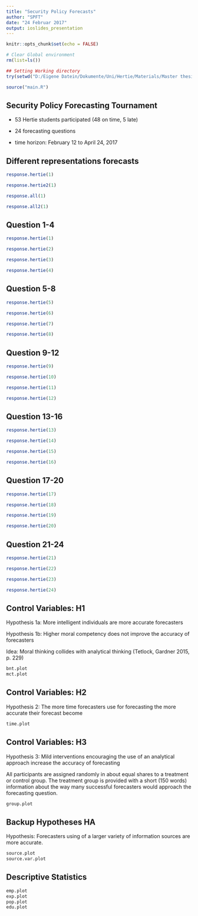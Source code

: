 ```yaml
---
title: "Security Policy Forecasts"
author: "SPFT"
date: "24 Februar 2017"
output: ioslides_presentation
---
```


```r
knitr::opts_chunk$set(echo = FALSE)

# Clear Global environment
rm(list=ls())

## Setting Working directory
try(setwd("D:/Eigene Datein/Dokumente/Uni/Hertie/Materials/Master thesis/SecurityPolicyForecastingTournament"), silent = TRUE)

source("main.R")
```

## Security Policy Forecasting Tournament

- 53 Hertie students participated
(48 on time, 5 late)

- 24 forecasting questions 

- time horizon: February 12 to April 24, 2017


## Different representations forecasts
```r
response.hertie(1)

response.hertie2(1)
```

```r
response.all(1)

response.all2(1)
```

## Question 1-4

```r
response.hertie(1)

response.hertie(2)
```

```r
response.hertie(3)

response.hertie(4)
```

## Question 5-8

```r
response.hertie(5)

response.hertie(6)
```

```r
response.hertie(7)

response.hertie(8)
```

## Question 9-12

```r
response.hertie(9)

response.hertie(10)
```

```r
response.hertie(11)

response.hertie(12)
```

## Question 13-16

```r
response.hertie(13)

response.hertie(14)
```

```r
response.hertie(15)

response.hertie(16)
```

## Question 17-20

```r
response.hertie(17)

response.hertie(18)
```

```r
response.hertie(19)

response.hertie(20)
```

## Question 21-24

```r
response.hertie(21)

response.hertie(22)
```

```r
response.hertie(23)

response.hertie(24)
```

## Control Variables: H1

Hypothesis 1a: More intelligent individuals are more accurate forecasters 

Hypothesis 1b: Higher moral competency does not improve the accuracy of forecasters

Idea: Moral thinking collides with analytical thinking (Tetlock, Gardner 2015, p. 229)

```r
bnt.plot
mct.plot
```

## Control Variables: H2

Hypothesis 2: The more time forecasters use for forecasting the more accurate their forecast become

```r
time.plot
```

## Control Variables: H3

Hypothesis 3:	Mild interventions encouraging the use of an analytical approach increase the accuracy of forecasting

All participants are assigned randomly in about equal shares to a treatment or control group. The treatment group is provided with a short (150 words) information about the way many successful forecasters would approach the forecasting question. 

```r
group.plot
```

## Backup Hypotheses HA

Hypothesis: Forecasters using of a larger variety of information sources are more accurate.

```r
source.plot
source.var.plot
```

## Descriptive Statistics

```r
emp.plot
exp.plot
pop.plot
edu.plot
```